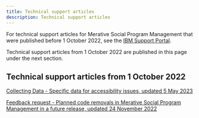 ```yaml
---
title: Technical support articles
description: Technical support articles
---
```


For technical support articles for Merative Social Program Management that were published before 1 October 2022, see the [IBM Support Portal](https://www.ibm.com/mysupport/s/?language=en_US).

Technical support articles from 1 October 2022 are published in this page under the next section.

## Technical support articles from 1 October 2022

[Collecting Data - Specific data for accessibility issues, updated 5 May 2023](/pdf/supportarticles/Collecting-Data-Specific-data-SPM-accessibility-issues-05052023.pdf)

[Feedback request - Planned code removals in Merative Social Program Management in a future release, updated 24 November 2022](/pdf/supportarticles/spmfeedbackplannedcoderemovalsfuturerelease.pdf)
